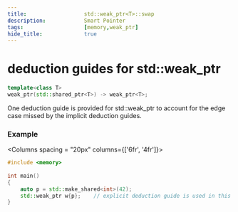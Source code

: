 ```yaml
---
title:                  std::weak_ptr<T>::swap
description:            Smart Pointer
tags:                   [memory,weak_ptr]
hide_title:             true
---
```



# deduction guides for std::weak_ptr


```cpp title="Since C++17"
template<class T>
weak_ptr(std::shared_ptr<T>) -> weak_ptr<T>;
```

One deduction guide is provided for std::weak_ptr to account for the edge case missed by the implicit deduction guides.

### Example

<Columns spacing = "20px" columns={['6fr', '4fr']}>
<div>

```cpp
#include <memory>
 
int main()
{
    auto p = std::make_shared<int>(42);
    std::weak_ptr w{p};    // explicit deduction guide is used in this case
}
```

</div>

</Columns>